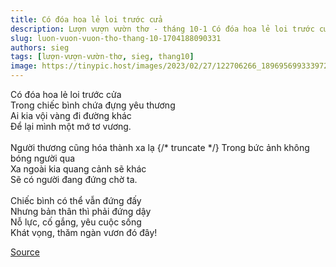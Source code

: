 ```yaml
---
title: Có đóa hoa lẻ loi trước cửa
description: Lượn vượn vườn thơ - tháng 10-1 Có đóa hoa lẻ loi trước cửa Trong chiếc bình chứa đựng yêu thương
slug: luon-vuon-vuon-tho-thang-10-1704188090331
authors: sieg
tags: [lượn-vượn-vườn-thơ, sieg, thang10]
image: https://tinypic.host/images/2023/02/27/122706266_189695699333972_1388297246762649929_n.th.jpg
---
```


Có đóa hoa lẻ loi trước cửa\
Trong chiếc bình chứa đựng yêu thương\
Ai kia vội vàng đi đường khác\
Để lại mình một mớ tơ vương.\
\
Người thương cũng hóa thành xa lạ
{/* truncate */}
Trong bức ảnh không bóng người qua\
Xa ngoài kia quang cảnh sẽ khác\
Sẽ có người đang đứng chờ ta.\
\
Chiếc bình có thể vẫn đứng đấy\
Nhưng bản thân thì phải đứng dậy\
Nỗ lực, cố gắng, yêu cuộc sống\
Khát vọng, thăm ngàn vươn đó đây!

[Source](https://www.facebook.com/ape.poem/posts/pfbid0vJx2Fev54BxEoax1Zyabz1RAvAg8v9xzhLnBMCqv5hXYvXDnXKmuSBA9ivQVV24xl)
